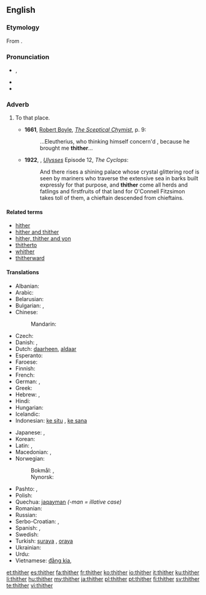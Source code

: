 ==English==

===Etymology===
From {{etyl|ang}} {{term|þider|lang=ang}}.

===Pronunciation===
* {{IPA|/θɪðəɹ/|/ðɪðəɹ/|lang=en}}, {{X-SAMPA|/TID@(r\)/|/DID@(r\)/}}
* {{audio|en-us-thither.ogg|Audio (US)}}
* {{rhymes|ɪðə(r)}}

===Adverb===
{{en-adv|-}}

# {{chiefly|literary|_|or|_|legal|dated}} To that place.
#* '''1661''', [[w:Robert Boyle|Robert Boyle]], ''[[s:Sceptical Chymist|The Sceptical Chymist]]'', p. 9:
#*: ...Eleutherius, who thinking himself concern'd , because he brought me '''thither'''...
#* '''1922''', {{w|James Joyce}}, ''[[w:Ulysses (novel)|Ulysses]]'' Episode 12, ''The Cyclops'':
#*: And there rises a shining palace whose crystal glittering roof is seen by mariners who traverse the extensive sea in barks built expressly for that purpose, and '''thither''' come all herds and fatlings and firstfruits of that land for O'Connell Fitzsimon takes toll of them, a chieftain descended from chieftains.

====Related terms====
* [[hither]]
* [[hither and thither]]
* [[hither, thither and yon]]
* [[thitherto]]
* [[whither]]
* [[thitherward]]

====Translations====
{{trans-top|to that place}}
* Albanian: {{t+|sq|andej}}
* Arabic: {{t-|ar|إلى هناك|tr='íla hunaak|sc=Arab}}
* Belarusian: {{t-|be|туды|tr=tudý|sc=Cyrl}}
* Bulgarian: {{t-|bg|натам|tr=natam|sc=Cyrl}}, {{t-|bg|нататък|tr=natatǎk|sc=Cyrl}}
* Chinese:
*: Mandarin: {{t|cmn|到那里|tr=dào nàlǐ|sc=Hani}}
* Czech: {{t+|cs|tam}}
* Danish: {{t-|da|did}}, {{t-|da|derhen}}
* Dutch: [[daarheen]], [[aldaar]]
* Esperanto: {{t-|eo|tien}}
* Faroese: {{t-|fo|hagar}}
* Finnish: {{t+|fi|sinne}}
* French: {{t+|fr|là}}
* German: {{t+|de|dorthin}}, {{t+|de|dahin}}
* Greek: {{t-|el|προς τα εκεί|tr=pros ta ekí|sc=Grek}}
* Hebrew: {{t-|he|שמה|tr=sháma}}, {{t-|he|‎לשם|tr=l'shám}}
* Hindi: {{t-|hi|उधर|tr=udhar|sc=Deva}}
* Hungarian: {{t+|hu|oda}}
* Icelandic: {{t+|is|þangað}}
* Indonesian: [[ke situ]] {{qualifier|less distant}}, [[ke sana]] {{qualifier|more distant}}
{{trans-mid}}
* Japanese: {{t+|ja|そこ|tr=sokó-e|alt=そこへ|sc=Jpan}}, {{t+|ja|あそこ|tr=asokó-e|alt=あそこへ|sc=Jpan}}
* Korean: {{t+|ko|저쪽|tr=jeojjok-euro|alt=저쪽으로|sc=Kore}}
* Latin: {{t-|la|illuc|alt=illūc}}, {{t-|la|eodem}}
* Macedonian: {{t-|mk|таму|tr=támu}}, {{t-|mk|натаму|tr=nátamu}}
* Norwegian:
*: Bokmål: {{t+|nb|dit}}, {{t-|nb|dit hen}}
*: Nynorsk: {{t-|nn|dit}}
* Pashto: {{t+|ps|هلته|tr=halta}}, {{t-|ps|هورې|tr=hure}}
* Polish: {{t+|pl|tam}}
* Quechua: [[jaqayman]] ''(-man = illative case)''
* Romanian: {{t-|ro|încolo}}
* Russian: {{t+|ru|туда|tr=tudá}}
* Serbo-Croatian: {{t-|sh|tamo}}, {{t-|sh|onamo}}
* Spanish: {{t-|es|por allí}}, {{t-|es|hacia allá}}
* Swedish: {{t+|sv|dit}}
* Turkish: [[şuraya]] {{qualifier|less distant}}, [[oraya]] {{qualifier|more distant}}
* Ukrainian: {{t-|uk|туди|tr=tudý|sc=Cyrl}}
* Urdu: {{t-|ur|ادهر|tr=udhar|sc=ur-Arab}}
* Vietnamese: [[đằng kia]], {{t-|vi|đằng kia}}
{{trans-bottom}}

[[et:thither]]
[[es:thither]]
[[fa:thither]]
[[fr:thither]]
[[ko:thither]]
[[io:thither]]
[[it:thither]]
[[ku:thither]]
[[li:thither]]
[[hu:thither]]
[[my:thither]]
[[ja:thither]]
[[pl:thither]]
[[pt:thither]]
[[fi:thither]]
[[sv:thither]]
[[te:thither]]
[[vi:thither]]